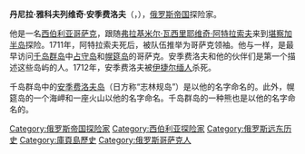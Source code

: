 {{multiple issues|
{{expand|time=2017-04-02T08:49:34+00:00}}
{{orphan|time=2017-04-02T08:49:34+00:00}}
{{unreferenced|time=2017-04-02T08:49:34+00:00}}
}}
'''丹尼拉·雅科夫列维奇·安季费洛夫'''（{{lang-ru|Данила Яковлевич Анциферов}}，{{bd|？||1712年||}}），[[俄罗斯帝国|俄罗斯帝国]]探险家。

他是一名[[西伯利亚|西伯利亚]][[哥萨克|哥萨克]]，跟随[[弗拉基米尔·瓦西里耶维奇·阿特拉索夫|弗拉基米尔·瓦西里耶维奇·阿特拉索夫]]来到[[堪察加半岛|堪察加半岛]]探险。1711年，阿特拉索夫死后，被队伍推举为哥萨克领袖。他与{{link-ru|伊凡·彼得罗维奇·科济列夫斯基|Козыревский, Иван Петрович}}一样，是最早访问[[千岛群岛|千岛群岛]]中[[占守岛|占守岛]]和[[幌筵岛|幌筵岛]]的哥萨克。安季费洛夫和他的伙伴们是第一个描述这些岛屿的人。1712年，安季费洛夫被[[伊捷尔缅人|伊捷尔缅人]]杀死。

千岛群岛中的[[志林规岛|安季费洛夫岛]]（日方称“志林规岛”）是以他的名字命名的。此外，幌筵岛的一个海岬和一座火山以他的名字命名。千岛群岛的一种熊也是以他的名字命名的。

[[Category:俄罗斯帝国探险家|Category:俄罗斯帝国探险家]]
[[Category:西伯利亚探险家|Category:西伯利亚探险家]]
[[Category:俄罗斯远东历史|Category:俄罗斯远东历史]]
[[Category:庫頁島歷史|Category:庫頁島歷史]]
[[Category:俄罗斯哥萨克人|Category:俄罗斯哥萨克人]]